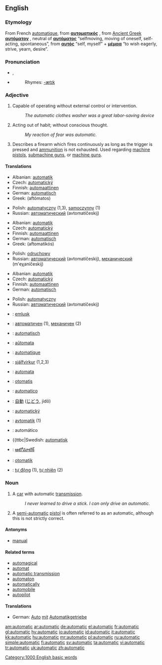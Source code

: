 ==English==

===Etymology===
From French [[automatique]], from {{Gr.}} '''[[αυτοματικός]]''' {{italbrac|automatikos}}, from [[Ancient Greek]] '''[[αυτόματον]]''' {{italbrac|automaton}}, neutral of '''[[αυτόματος]]''' {{italbrac|automatos}} “selfmoving, moving of oneself, self-acting, spontaneous”, from '''[[αυτός]]''' {{italbrac|autos}} “self, myself” + '''[[μέμαα]]''' {{italbrac|memaa}} “to wish eagerly, strive, yearn, desire”.

===Pronunciation===
*{{IPA|/ˌɔːtəˈmætɪk/}}, {{SAMPA|/%O:t@"m{tIk/}}
*{{audio|en-us-automatic.ogg|Audio (US)}}
*:Rhymes: [[Rhymes:English:-ætɪk|-ætɪk]]

===Adjective===
{{en-adj|-}}

# Capable of operating without external control or intervention.
#: ''The automatic clothes washer was a great labor-saving device''
# Acting out of habit; without conscious thought.
#: ''My reaction of fear was automatic.''
# Describes a firearm which fires continuously as long as the trigger is pressed and [[ammunition]] is not exhausted. Used regarding [[machine pistol]]s, [[submachine gun]]s, or [[machine gun]]s.

====Translations====
{{trans-top|capable of operating without external control}}
*Albanian: [[automatik]]
*Czech: [[automatický]] {{m}}
*Finnish: [[automaattinen]]
*German: [[automatisch]]
*Greek: {{t|el|αυτόματος|m|}} (aftómatos)
{{trans-mid}}
*Polish: [[automatyczny]] (1,3), [[samoczynny]] (1) 
*Russian: [[автоматический]] (avtomatíčeskij)
{{trans-bottom}}

{{trans-top|acting without conscious thought}}
*Albanian: [[automatik]]
*Czech: [[automatický]] {{m}}
*Finnish: [[automaattinen]]
*German: [[automatisch]]
*Greek: {{t|el|αυτοματικός|m|}} (aftomatikós)
{{trans-mid}}
*Polish: [[odruchowy]] {{m}}
*Russian: [[автоматический]] (avtomatíčeskij), [[механический]] (m'eχaníčeskij) 
{{trans-bottom}}

{{trans-top|describing a firearm which fires continuously}}
*Albanian: [[automatik]]
*Czech: [[automatický]] {{m}}
*Finnish: [[automaattinen]]
*German: [[automatisch]]
{{trans-mid}}
*Polish: [[automatyczny]] {{m}}
*Russian: [[автоматический]] (avtomatíčeskij)
{{trans-bottom}}

{{checktrans}}
{{trans-top|translations to be checked}}
*{{ttbc|Breton}}: [[emlusk]]
*{{ttbc|Bulgarian}}: [[автоматичен]] {{m}} (1), [[механичен]] {{m}} (2)
*{{ttbc|Dutch}}: [[automatisch]]
*{{ttbc|Esperanto}}: [[aŭtomata]]
*{{ttbc|French}}: [[automatique]]
*{{ttbc|Icelandic}}: [[sjálfvirkur]] (1,2,3)
{{trans-mid}}
*{{ttbc|Ido}}: [[automata]]
*{{ttbc|Indonesian}}: [[otomatis]]
*{{ttbc|Italian}}: [[automatico]]
*{{ttbc|Japanese}}: [[自動]] ([[じどう]], jidō)
*{{ttbc|Slovak}}: [[automatický]]
*{{ttbc|Slovene}}: [[avtomatik]] {{m}} (1)
*{{ttbc|Spanish}}: automático
*{{ttbc|Swedish: [[automatisk]]
*{{ttbc|Telugu}}: [[ఆటోమాటిక్]]
*{{ttbc|Turkish}}: [[otomatik]]
*{{ttbc|Vietnamese}}: [[tự động]] (1), [[tự nhiên]] (2)
{{trans-bottom}}

===Noun===
{{en-noun}}

# A [[car]] with automatic [[transmission]].
#: ''I never learned to drive a stick. I can only drive an automatic.''
# A [[semi-automatic]] [[pistol]] is often referred to as an automatic, although this is not strictly correct.

====Antonyms====
*[[manual]]

====Related terms====
*[[automagical]]
*[[automat]]
*[[automatic transmission]]
*[[automaton]]
*[[automatically]]
*[[automobile]]
*[[autopilot]]

====Translations====
{{trans-top|A car with automatic transmission}}
*German: [[Auto]] [[mit]] [[Automatikgetriebe]] {{n}}
{{trans-mid}}
{{trans-bottom}}

{{trans-top|A semi-automatic pistol}}
{{trans-mid}}
{{trans-bottom}}

[[Category:1000 English basic words]]

[[am:automatic]]
[[ar:automatic]]
[[de:automatic]]
[[el:automatic]]
[[fr:automatic]]
[[gl:automatic]]
[[hy:automatic]]
[[io:automatic]]
[[id:automatic]]
[[it:automatic]]
[[kk:automatic]]
[[hu:automatic]]
[[mr:automatic]]
[[pl:automatic]]
[[ru:automatic]]
[[simple:automatic]]
[[fi:automatic]]
[[sv:automatic]]
[[ta:automatic]]
[[vi:automatic]]
[[tr:automatic]]
[[uk:automatic]]
[[zh:automatic]]